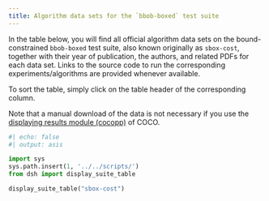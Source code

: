```yaml
---
title: Algorithm data sets for the `bbob-boxed` test suite
---
```


In the table below, you will find all official algorithm data sets on the bound-constrained `bbob-boxed` 
test suite, also known originally as `sbox-cost`, together with their year of publication, the authors, 
and related PDFs for each data set. Links to the source code to run the corresponding experiments/algorithms 
are provided whenever available.

To sort the table, simply click on the table header of the corresponding column.

Note that a manual download of the data is not necessary if you use the
[displaying results module (cocopp)](../getting-started/index.qmd#displaying-coco-results-postprocess-getting-started) 
of COCO.



```python
#| echo: false
#| output: asis

import sys
sys.path.insert(1, '../../scripts/')
from dsh import display_suite_table

display_suite_table("sbox-cost")
```

<script type="text/javascript" src="/assets/js/sort-table.js"></script>
<link rel="stylesheet" href="/assets/css/data-table.css"/>
